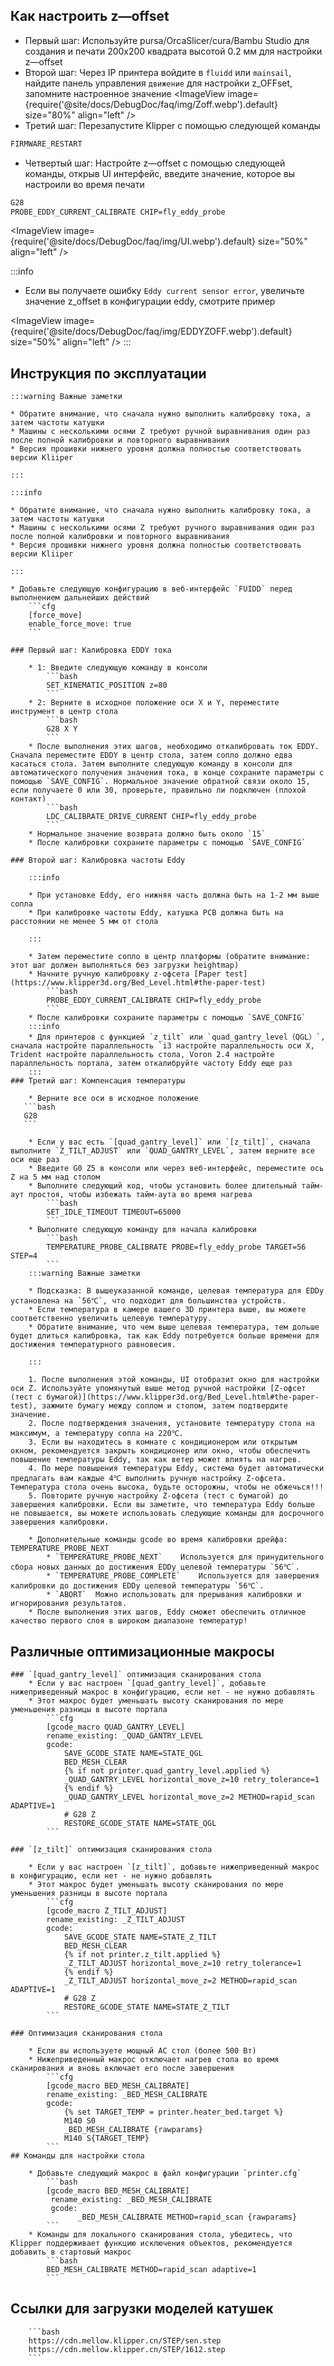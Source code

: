 ## Как настроить z—offset
* Первый шаг: Используйте pursa/OrcaSlicer/cura/Bambu Studio для создания и печати 200x200 квадрата высотой 0.2 мм для настройки z—offset
* Второй шаг: Через IP принтера войдите в `fluidd` или `mainsail`, найдите панель управления `движение` для настройки z_OFFset, запомните настроенное значение
<ImageView image={require('@site/docs/DebugDoc/faq/img/Zoff.webp').default} size="80%" align="left" />
* Третий шаг: Перезапустите Klipper с помощью следующей команды
```bash
FIRMWARE_RESTART
```
* Четвертый шаг: Настройте z—offset с помощью следующей команды, открыв UI интерфейс, введите значение, которое вы настроили во время печати
```bash
G28
PROBE_EDDY_CURRENT_CALIBRATE CHIP=fly_eddy_probe
```
<ImageView image={require('@site/docs/DebugDoc/faq/img/UI.webp').default} size="50%" align="left" />

:::info
* Если вы получаете ошибку `Eddy current sensor error`, увеличьте значение z_offset в конфигурации eddy, смотрите пример

<ImageView image={require('@site/docs/DebugDoc/faq/img/EDDYZOFF.webp').default} size="50%" align="left" />
:::

## Инструкция по эксплуатации

    :::warning Важные заметки

    * Обратите внимание, что сначала нужно выполнить калибровку тока, а затем частоты катушки
    * Машины с несколькими осями Z требуют ручной выравнивания один раз после полной калибровки и повторного выравнивания
    * Версия прошивки нижнего уровня должна полностью соответствовать версии Kliiper

    :::

    :::info

    * Обратите внимание, что сначала нужно выполнить калибровку тока, а затем частоты катушки
    * Машины с несколькими осями Z требуют ручного выравнивания один раз после полной калибровки и повторного выравнивания
    * Версия прошивки нижнего уровня должна полностью соответствовать версии Kliiper

    :::

    * Добавьте следующую конфигурацию в веб-интерфейс `FUIDD` перед выполнением дальнейших действий
        ```cfg
        [force_move]
        enable_force_move: true
        ```

    ### Первый шаг: Калибровка EDDY тока

        * 1: Введите следующую команду в консоли
            ```bash
            SET_KINEMATIC_POSITION z=80
            ```
        * 2: Верните в исходное положение оси X и Y, переместите инструмент в центр стола
            ```bash
            G28 X Y
            ```
        * После выполнения этих шагов, необходимо откалибровать ток EDDY. Сначала переместите EDDY в центр стола, затем сопло должно едва касаться стола. Затем выполните следующую команду в консоли для автоматического получения значения тока, в конце сохраните параметры с помощью `SAVE_CONFIG`. Нормальное значение обратной связи около 15, если получаете 0 или 30, проверьте, правильно ли подключен (плохой контакт)
            ```bash
            LDC_CALIBRATE_DRIVE_CURRENT CHIP=fly_eddy_probe
            ```
        * Нормальное значение возврата должно быть около `15`
        * После калибровки сохраните параметры с помощью `SAVE_CONFIG`

    ### Второй шаг: Калибровка частоты Eddy

        :::info

        * При установке Eddy, его нижняя часть должна быть на 1-2 мм выше сопла
        * При калибровке частоты Eddy, катушка PCB должна быть на расстоянии не менее 5 мм от стола

        :::

        * Затем переместите сопло в центр платформы (обратите внимание: этот шаг должен выполняться без загрузки heightmap)
        * Начните ручную калибровку z-офсета [Paper test](https://www.klipper3d.org/Bed_Level.html#the-paper-test)
            ```bash
            PROBE_EDDY_CURRENT_CALIBRATE CHIP=fly_eddy_probe
            ```
        * После калибровки сохраните параметры с помощью `SAVE_CONFIG`
        :::info
        * Для принтеров с функцией `z_tilt` или `quad_gantry_level（QGL）`, сначала настройте параллельность `i3 настройте параллельность оси X, Trident настройте параллельность стола, Voron 2.4 настройте параллельность портала, затем откалибруйте частоту Eddy еще раз
        :::
    ### Третий шаг: Компенсация температуры

        * Верните все оси в исходное положение
       ```bash
       G28
       ```

        * Если у вас есть `[quad_gantry_level]` или `[z_tilt]`, сначала выполните `Z_TILT_ADJUST` или `QUAD_GANTRY_LEVEL`, затем верните все оси еще раз
        * Введите G0 Z5 в консоли или через веб-интерфейс, переместите ось Z на 5 мм над столом
        * Выполните следующий код, чтобы установить более длительный тайм-аут простоя, чтобы избежать тайм-аута во время нагрева
            ```bash
            SET_IDLE_TIMEOUT TIMEOUT=65000
            ```
        * Выполните следующую команду для начала калибровки
            ```bash
            TEMPERATURE_PROBE_CALIBRATE PROBE=fly_eddy_probe TARGET=56 STEP=4
            ```
        :::warning Важные заметки

        * Подсказка: В вышеуказанной команде, целевая температура для EDDy установлена на `56℃`, что подходит для большинства устройств.
        * Если температура в камере вашего 3D принтера выше, вы можете соответственно увеличить целевую температуру.
        * Обратите внимание, что чем выше целевая температура, тем дольше будет длиться калибровка, так как Eddy потребуется больше времени для достижения температурного равновесия.

        :::

        1. После выполнения этой команды, UI отобразит окно для настройки оси Z. Используйте упомянутый выше метод ручной настройки [Z-офсет (тест с бумагой)](https://www.klipper3d.org/Bed_Level.html#the-paper-test), зажмите бумагу между соплом и столом, затем подтвердите значение.
        2. После подтверждения значения, установите температуру стола на максимум, а температуру сопла на 220℃.
        3. Если вы находитесь в комнате с кондиционером или открытым окном, рекомендуется закрыть кондиционер или окно, чтобы обеспечить повышение температуры Eddy, так как ветер может влиять на нагрев.
        4. По мере повышения температуры Eddy, система будет автоматически предлагать вам каждые 4℃ выполнить ручную настройку Z-офсета. Температура стола очень высока, будьте осторожны, чтобы не обжечься!!!
        5. Повторите ручную настройку Z-офсета (тест с бумагой) до завершения калибровки. Если вы заметите, что температура Eddy больше не повышается, вы можете использовать следующие команды для досрочного завершения калибровки.
        
        * Дополнительные команды gcode во время калибровки дрейфа: TEMPERATURE_PROBE_NEXT
            * `TEMPERATURE_PROBE_NEXT`    Используется для принудительного сбора новых данных до достижения EDDy целевой температуры `56℃`.
            * `TEMPERATURE_PROBE_COMPLETE`    Используется для завершения калибровки до достижения EDDy целевой температуры `56℃`.
            * `ABORT`  Можно использовать для прерывания калибровки и игнорирования результатов.
        * После выполнения этих шагов, Eddy сможет обеспечить отличное качество первого слоя в широком диапазоне температур!
## Различные оптимизационные макросы

    ### `[quad_gantry_level]` оптимизация сканирования стола
        * Если у вас настроен `[quad_gantry_level]`, добавьте нижеприведенный макрос в конфигурацию, если нет - не нужно добавлять
        * Этот макрос будет уменьшать высоту сканирования по мере уменьшения разницы в высоте портала
            ```cfg
            [gcode_macro QUAD_GANTRY_LEVEL]
            rename_existing: _QUAD_GANTRY_LEVEL
            gcode:
                SAVE_GCODE_STATE NAME=STATE_QGL
                BED_MESH_CLEAR
                {% if not printer.quad_gantry_level.applied %}
                _QUAD_GANTRY_LEVEL horizontal_move_z=10 retry_tolerance=1
                {% endif %}
                _QUAD_GANTRY_LEVEL horizontal_move_z=2 METHOD=rapid_scan ADAPTIVE=1
                # G28 Z
                RESTORE_GCODE_STATE NAME=STATE_QGL
            ```

    ### `[z_tilt]` оптимизация сканирования стола

        * Если у вас настроен `[z_tilt]`, добавьте нижеприведенный макрос в конфигурацию, если нет - не нужно добавлять
        * Этот макрос будет уменьшать высоту сканирования по мере уменьшения разницы в высоте портала
            ```cfg
            [gcode_macro Z_TILT_ADJUST]
            rename_existing: _Z_TILT_ADJUST
            gcode:
                SAVE_GCODE_STATE NAME=STATE_Z_TILT
                BED_MESH_CLEAR
                {% if not printer.z_tilt.applied %}
                _Z_TILT_ADJUST horizontal_move_z=10 retry_tolerance=1
                {% endif %}
                _Z_TILT_ADJUST horizontal_move_z=2 METHOD=rapid_scan ADAPTIVE=1
                # G28 Z
                RESTORE_GCODE_STATE NAME=STATE_Z_TILT
            ```

    ### Оптимизация сканирования стола

        * Если вы используете мощный AC стол (более 500 Вт)
        * Нижеприведенный макрос отключает нагрев стола во время сканирования и вновь включает его после завершения
            ```cfg
            [gcode_macro BED_MESH_CALIBRATE]
            rename_existing: _BED_MESH_CALIBRATE
            gcode:
                {% set TARGET_TEMP = printer.heater_bed.target %}
                M140 S0
                _BED_MESH_CALIBRATE {rawparams}
                M140 S{TARGET_TEMP}
            ```
    ## Команды для настройки стола

        * Добавьте следующий макрос в файл конфигурации `printer.cfg`
            ```bash
            [gcode_macro BED_MESH_CALIBRATE]
             rename_existing: _BED_MESH_CALIBRATE
             gcode: 
                   _BED_MESH_CALIBRATE METHOD=rapid_scan {rawparams}
            ```
        * Команды для локального сканирования стола, убедитесь, что Klipper поддерживает функцию исключения объектов, рекомендуется добавить в стартовый макрос
            ```bash
            BED_MESH_CALIBRATE METHOD=rapid_scan adaptive=1 
            ```

## Ссылки для загрузки моделей катушек

        ```bash
        https://cdn.mellow.klipper.cn/STEP/sen.step
        https://cdn.mellow.klipper.cn/STEP/1612.step
        ```